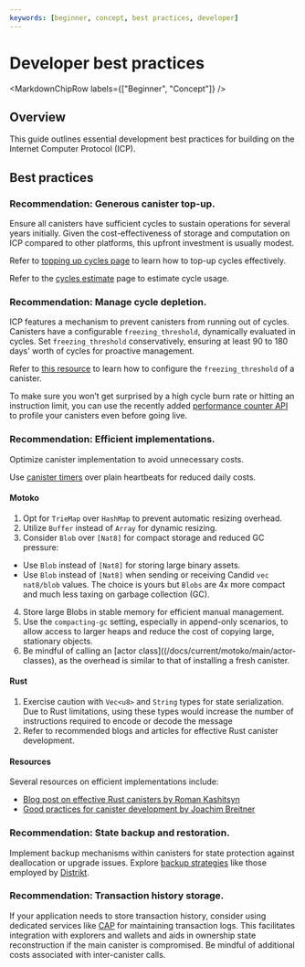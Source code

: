 ```yaml
---
keywords: [beginner, concept, best practices, developer]
---
```



# Developer best practices

<MarkdownChipRow labels={["Beginner", "Concept"]} />

## Overview

This guide outlines essential development best practices for building on the Internet Computer Protocol (ICP).

## Best practices

### Recommendation: Generous canister top-up.

Ensure all canisters have sufficient cycles to sustain operations for several years initially. Given the cost-effectiveness of storage and computation on ICP compared to other platforms, this upfront investment is usually modest.

Refer to [topping up cycles page](/docs/current/developer-docs/production/topping-up-canister) to learn how to top-up cycles effectively.

Refer to the [cycles estimate](/docs/current/developer-docs/gas-cost) page to estimate cycle usage.

### Recommendation: Manage cycle depletion.

ICP features a mechanism to prevent canisters from running out of cycles. Canisters have a configurable `freezing_threshold`, dynamically evaluated in cycles. Set `freezing_threshold` conservatively, ensuring at least 90 to 180 days' worth of cycles for proactive management.

Refer to [this resource](/docs/current/developer-docs/production/topping-up-canister#managing-cycle-depletion-with-freezing-threshold) to learn how to configure the `freezing_threshold` of a canister.

To make sure you won’t get surprised by a high cycle burn rate or hitting an instruction limit, you can use the recently added [performance counter API](https://internetcomputer.org/blog/features/async-performance-counter) to profile your canisters even before going live.

### Recommendation: Efficient implementations.

Optimize canister implementation to avoid unnecessary costs.

Use [canister timers](/docs/current/developer-docs/backend/periodic-tasks) over plain heartbeats for reduced daily costs.

#### Motoko

1. Opt for `TrieMap` over `HashMap` to prevent automatic resizing overhead.
2. Utilize `Buffer` instead of `Array` for dynamic resizing.
3. Consider `Blob` over `[Nat8]` for compact storage and reduced GC pressure:

 * Use `Blob` instead of `[Nat8]` for storing large binary assets.
 * Use `Blob` instead of `[Nat8]` when sending or receiving Candid `vec nat8/blob` values. The choice is yours but `Blobs` are 4x more compact and much less taxing on garbage collection (GC).

4. Store large Blobs in stable memory for efficient manual management.
5. Use the `compacting-gc` setting, especially in append-only scenarios, to allow access to larger heaps and reduce the cost of copying large, stationary objects.
6. Be mindful of calling an [actor class]((/docs/current/motoko/main/actor-classes), as the overhead is similar to that of installing a fresh canister.

#### Rust
1. Exercise caution with `Vec<u8>` and `String` types for state serialization. Due to Rust limitations, using these types would increase the number of instructions required to encode or decode the message
2. Refer to recommended blogs and articles for effective Rust canister development.

#### Resources

Several resources on efficient implementations include:

- [Blog post on effective Rust canisters by Roman Kashitsyn](https://mmapped.blog/posts/01-effective-rust-canisters.html)
- [Good practices for canister development by Joachim Breitner](https://www.joachim-breitner.de/blog/788-How_to_audit_an_Internet_Computer_canister)

### Recommendation: State backup and restoration.

Implement backup mechanisms within canisters for state protection against deallocation or upgrade issues. Explore [backup strategies](https://forum.dfinity.org/t/backup-restore-function-for-a-canister/12849/3) like those employed by [Distrikt](https://distrikt.app/).

### Recommendation: Transaction history storage.

If your application needs to store transaction history, consider using dedicated services like [CAP](https://cap.ooo/) for maintaining transaction logs. This facilitates integration with explorers and wallets and aids in ownership state reconstruction if the main canister is compromised. Be mindful of additional costs associated with inter-canister calls.
